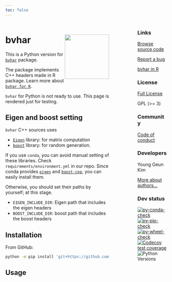 ```yaml
---
toc: false
---
```


:::: {.columns}

::: {.column width="70%"}
# bvhar <a href="https://github.com/ygeunkim/bvhar/tree/develop/python/"><img src="logo.png" align="right" height="138" /></a>

This is a Python version for [`bvhar`](https://cloud.r-project.org/web/packages/bvhar/index.html) package.

The package implements C++ headers made in R package.
Learn more about [`bvhar for R`](https://ygeunkim.github.io/package/bvhar/index.html).

::: {.callout-note}
`bvhar` for Python is not ready to use. This page is rendered just for testing.
:::

## Eigen and boost setting

`bvhar` C++ sources uses

- [`Eigen`](https://eigen.tuxfamily.org/index.php?title=Main_Page) library: for matrix computation
- [`boost`](https://www.boost.org) library: for random generation.

If you use `conda`, you can avoid manual setting of these libraries.
Check `requirements/environment.yml` in our repo.
Since conda provides [`eigen`](https://anaconda.org/conda-forge/eigen) and [`boost-cpp`](https://anaconda.org/conda-forge/boost-cpp), you can easily install them.

Otherwise, you should set their paths by yourself; at this stage.

- `EIGEN_INCLUDE_DIR`: Eigen path that includes the eigen headers
- `BOOST_INCLUDE_DIR`: boost path that includes the boost headers

## Installation

From GitHub:

```bash
python -m pip install 'git+https://github.com/ygeunkim/bvhar.git@develop#egg=bvhar&subdirectory=python'
```

## Usage

:::

::: {.column width="10%"}

:::

::: {.column width="20%"}
### Links

[Browse source code](https://github.com/ygeunkim/bvhar/tree/develop/python)

[Report a bug](https://github.com/ygeunkim/bvhar/issues)

[bvhar in R](https://ygeunkim.github.io/package/bvhar/index.html)

### License

[Full License](https://github.com/ygeunkim/bvhar/blob/develop/python/LICENSE)

GPL (>= 3)

### Community

[Code of conduct](https://github.com/ygeunkim/bvhar/blob/develop/python/CODE_OF_CONDUCT.md)

### Developers

Young Geun Kim

[More about authors...](authors.html)

### Dev status

<!-- badges: start -->
[![py-conda-check](https://github.com/ygeunkim/bvhar/actions/workflows/py-conda-check.yaml/badge.svg?branch=develop)](https://github.com/ygeunkim/bvhar/actions/workflows/py-conda-check.yaml?query=branch%3Adevelop)
[![py-pip-check](https://github.com/ygeunkim/bvhar/actions/workflows/py-pip-check.yaml/badge.svg?branch=develop)](https://github.com/ygeunkim/bvhar/actions/workflows/py-pip-check.yaml?query=branch%3Adevelop)
[![py-wheel-check](https://github.com/ygeunkim/bvhar/actions/workflows/py-wheel-check.yaml/badge.svg?branch=develop)](https://github.com/ygeunkim/bvhar/actions/workflows/py-wheel-check.yaml?query=branch%3Adevelop)
[![Codecov test coverage](https://codecov.io/gh/ygeunkim/bvhar/branch/develop/graph/badge.svg?flag=python)](https://app.codecov.io/gh/ygeunkim/bvhar)
![Python Versions](https://img.shields.io/badge/python-3.10%20%7C%203.11%20%7C%203.12-blue)
<!-- badges: end -->

:::

::::